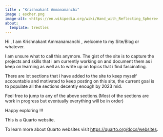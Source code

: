 ```yaml
---
title : "Krishnakant Ammanamanchi" 
image : escher.png 
image-alt: <https://en.wikipedia.org/wiki/Hand_with_Reflecting_Sphere>
about:
  template: trestles
---
```


Hi , I am Krishnakant Ammanamanchi , welcome to my Site/Blog or whatever.

I am unsure what to call this anymore. The gist of the site is to capture the projects and skills that i am currently working on and document them as i keep on learning as well as to write up on topics that i find fascinating.

There are lot sections that i have added to the site to keep myself accountable and motivated to keep posting on this site, the current goal is to  populate all the sections decently enough by 2023 mid.



Feel free to jump to any of the above sections.(Most of the sections are work in progress but eventually everything will be in order)

Happy exploring !!!

This is a Quarto website.

To learn more about Quarto websites visit <https://quarto.org/docs/websites>.
